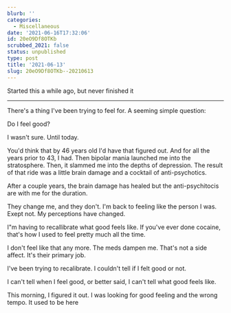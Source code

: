```yaml
---
blurb: ''
categories:
  - Miscellaneous
date: '2021-06-16T17:32:06'
id: 20eO9Df8OTKb
scrubbed_2021: false
status: unpublished
type: post
title: '2021-06-13'
slug: 20eO9Df8OTKb--20210613
---
```


Started this a while ago, but never finished it

---

There's a thing I've been trying to feel for. A seeming simple question:  

Do I feel good?

I wasn't sure. Until today. 

You'd think that by 46 years old I'd have that figured out. And for all the years prior to 43, I had. Then bipolar mania launched me into the stratosphere. Then, it slammed me into the depths of depression. The result of that ride was a little brain damage and a cocktail of anti-psychotics. 

After a couple years, the brain damage has healed but the anti-psychitocis are with me for the duration. 

They change me, and they don't. I'm back to feeling like the person I was. Exept not. My perceptions have changed. 


I"m having to recallibrate what good feels like. If you've ever done cocaine, that's how I used to feel pretty much all the time. 

I don't feel like that any more. The meds dampen me. That's not a side affect. It's their primary job. 

I've been trying to recalibrate. I couldn't tell if I felt good or not. 

I can't tell when I feel good, or better said, I can't tell what good feels like. 

This morning, I figured it out. I was looking for good feeling and the wrong tempo. It used to be here
